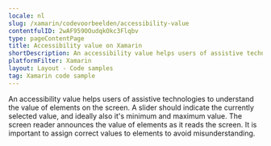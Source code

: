 ```yaml
---
locale: nl
slug: /xamarin/codevoorbeelden/accessibility-value
contentfulID: 2wAF959OOudqkOkc3Flqbv
type: pageContentPage
title: Accessibility value on Xamarin
shortDescription: An accessibility value helps users of assistive technologies to understand the value of elements on the screen.
platformFilter: Xamarin
layout: Layout - Code samples
tag: Xamarin code sample
---
```


An accessibility value helps users of assistive technologies to understand the value of elements on the screen. A slider should indicate the currently selected value, and ideally also it's minimum and maximum value. The screen reader announces the value of elements as it reads the screen. It is important to assign correct values to elements to avoid misunderstanding.

<CodeSample id="accessibility-value" locale="nl" platform="xamarin"/>
